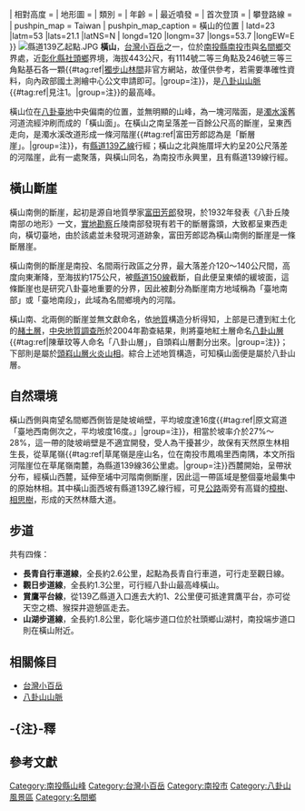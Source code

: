 {{Infobox Mountain
| 名稱 = 橫山
| 照片 = Hengshan Hiking Trail Map.JPG
| 照片說明 = 橫山步道路線圖
| 海拔 = {{Convert|443|m|ft|0|link=on}}
| 位置 = [[南投縣|南投縣]][[南投市|南投市]]、[[名間鄉|名間鄉]]交界
| 山脈 = [[八卦臺地|八卦臺地]]{{#tag:ref|八卦山山脈此名在[[臺灣地理|臺灣地理]]學術界多數[[學者|學者]]並無公認採用[[山脈|山脈]]，採用[[八卦丘陵|八卦丘陵]]、[[八卦臺地|八卦臺地]]稱之。其它領域學術界則有各自用法：八卦山臺地、八卦山脈、八卦山等名稱，請參見[[八卦山山脈#名稱更迭|名稱更迭]]。|group=注}}
| 相對高度 = 
| 地形圖 = 
| 類別 = 
| 年齡 = 
| 最近噴發 = 
| 首次登頂 =
| 攀登路線 =
| pushpin_map = Taiwan
| pushpin_map_caption = 橫山的位置
| latd=23 |latm=53 |lats=21.1 |latNS=N
| longd=120 |longm=37 |longs=53.7 |longEW=E
}}
[[File:縣道139乙起點.JPG|thumb]]
'''橫山'''，[[台灣小百岳|台灣小百岳]]之一，位於[[南投縣|南投縣]][[南投市|南投市]]與[[名間鄉|名間鄉]]交界處，近[[彰化縣|彰化縣]][[社頭鄉|社頭鄉]]界境，海拔443公尺，有1114號二等三角點及246號三等三角點基石各一顆{{#tag:ref|[http://kennyhpk.myweb.hinet.net/index.html 獨步山林間]非官方網站，故僅供參考，若需要準確性資料，向內政部國土測繪中心公文申請即可。|group=注}}，是[[八卦山山脈|八卦山山脈]]{{#tag:ref|見注1。|group=注}}的最高峰{{r|Nantou Map}}{{r|Mingjian}}{{r|map-1}}。

橫山位在[[八卦臺地|八卦臺地]]中央偏南的位置，並無明顯的山峰，為一塊河階面，是[[濁水溪|濁水溪]]舊河道流經沖刷而成的「橫山面」{{r|Bagau}}。在橫山之南呈落差一百餘公尺高的斷崖，呈東西走向，是濁水溪改道形成一條河階崖{{#tag:ref|富田芳郎認為是「斷層崖」。|group=注}}，有[[縣道139號|縣道139乙線]]行經；橫山之北與施厝坪大約呈20公尺落差的河階崖，此有一處聚落，與橫山同名，為南投市永興里，且有縣道139線行經{{r|map-1}}{{r|Bagau}}{{r|盧、黃}}{{r|Tomita Yoshiro}}{{r|map-2}}。

==橫山斷崖==
橫山南側的斷崖，起初是源自地質學家[[富田芳郎|富田芳郎]]發現，於1932年發表《八卦丘陵南部の地形》一文，[[實地勘察|實地勘察]]丘陵南部發現有若干的斷層露頭，大致都呈東西走向，橫切臺地，由於該處並未發現河道跡象，富田芳郎認為橫山南側的斷崖是一條斷層崖{{r|map-1}}{{r|Tomita Yoshiro}}{{r|map-2}}{{r|Topography of Taiwan}}。

橫山南側的斷崖是南投、名間兩行政區之分界，最大落差介120～140公尺間，高度向東漸降，至海拔約175公尺，被[[縣道150號|縣道150線]]截斷，自此便呈東傾的緩坡面，這條斷崖也是研究八卦臺地重要的分界，因此被劃分為斷崖南方地域稱為「臺地南部」或「臺地南段」，此域為名間鄉境內的河階{{r|Mingjian}}{{r|map-1}}{{r|map-2}}{{r|Wen-Shu}}{{r|Leng-Shiang}}{{r|Wen-Li}}。

橫山南、北兩側的斷崖並無文獻命名，依[[地質|地質]]構造分析得知，上部是已遭到紅土化的[[赭土層|赭土層]]，[[中央地質調查所|中央地質調查所]]於2004年勘查結果，則將臺地紅土層命名[[八卦山層|八卦山層]]{{#tag:ref|陳華玟等人命名「八卦山層」，自頭嵙山層劃分出來。|group=注}}；下部則是屬於[[頭嵙山層|頭嵙山層]][[火炎山相|火炎山相]]{{r|Tomita Yoshiro}}{{r|Topography of Taiwan}}{{r|Nantou}}{{r|Zhou}}{{r|geology map}}。綜合上述地質構造，可知橫山面便是屬於八卦山層{{r|map-1}}{{r|map-2}}{{r|Nantou}}。

==自然環境==
橫山西側與南望名間鄉西側皆是陡坡峭壁，平均坡度達16度{{#tag:ref|原文寫道「臺地西南側次之，平均坡度16度。」|group=注}}，相當於坡率介於27%～28%，這一帶的陡坡峭壁是不適宜開發，受人為干擾甚少，故保有天然原生林相生長，從草尾嶺{{#tag:ref|草尾嶺是座山名，位在南投市鳳鳴里西南隅，本文所指河階崖位在草尾嶺南麓，為縣道139線36公里處。|group=注}}西麓開始，呈帶狀分布，經橫山西麓，延伸至埔中河階南側斷崖，因此這一帶區域是整個臺地最集中的原始林相{{r|Fong-Hua}}{{r|Zhen-Shiang}}。其中橫山面西坡有縣道139乙線行經，可見[[公路|公路]]兩旁有高聳的[[樟樹|樟樹]]、[[相思樹|相思樹]]，形成的天然林蔭大道。

==步道==
共有四條：
*'''長青自行車道線'''，全長約2.6公里，起點為長青自行車道，可行走至觀日線。
*'''觀日步道線'''，全長約1.3公里，可行經八卦山最高峰橫山。
*'''賞鷹平台線'''，從139乙縣道入口進去大約1、2公里便可抵達賞鷹平台，亦可從天空之橋、猴探井遊憩區走去。
*'''山湖步道線'''，全長約1.8公里，彰化端步道口位於社頭鄉山湖村，南投端步道口則在橫山附近。

==相關條目==
*[[台灣小百岳|台灣小百岳]]
*[[八卦山山脈|八卦山山脈]]

==-{注}-釋==
{{reflist|group=注|colwidth=30em}}

==參考文獻==
{{reflist|colwidth=30em|refs=

<ref name="Nantou Map">{{cite book |title=《1：15,000南投市行政區域圖》|publisher=內政部|isbn=9860030995|language=zh-tw|date=2005年12月}}</ref>

<ref name="Mingjian">{{cite book |title=《1：15,000名間鄉行政區域圖》|publisher=內政部|language=zh-tw|isbn=9860006350|date=2005年9月}}</ref>

<ref name="map-1">{{cite book |title=《1：5,000許厝寮》|chapter=圖號：9420-IV-080|author=時代航空|publisher=內政部|language=zh-tw|year=1999}}</ref>

<ref name="Bagau">{{cite book |title=《臺灣師範大學地理研究報告》第11期|chapter=八卦臺地的活斷層與地形面|author=石再添、楊貴三|publisher=臺灣師範大學地理研究所|language=zh-tw|year=1985}}</ref>

<ref name="盧、黃">{{cite book |title=《八卦山脈的演化》|author=盧太福、黃愛|publisher=彰化縣文化局|language=zh-tw|year=1999}}</ref>

<ref name="Tomita Yoshiro">{{cite book |title=《{{lang|ja|台湾地形発達史の研究}}》|chapter=八卦丘陵南部の地形|author=富田芳郎|publisher=台湾地学会|language=ja|year=昭和7}}</ref>

<ref name="map-2">{{cite book |title=《1：5,000橫山》|chapter=圖號：9418-I-095|author=亞新國土科技|publisher=內政部|language=zh-tw|year=2002}}</ref>

<ref name="Topography of Taiwan">{{cite book |title=《臺灣地形》|chapter=八卦臺地|author=林朝棨|publisher=臺灣文獻委員會|language=zh-tw|year=1957}}</ref>

<ref name="Wen-Shu">{{cite book |title=《彰化師範大學地理學系碩士論文》|chapter=八卦臺地南部階地地形與土壤化育之研究|author=黃文樹|language=zh-tw|year=2003}}</ref>

<ref name="Leng-Shiang">{{cite book |title=《彰化師範大學地理學碩士論文》|chapter=八卦山背斜西翼地形計測及其紅土對比之研究|author=孫稜翔|language=zh-tw|year=2007}}<br>註：內文記載界線是代號50集水區，該區位於橫山西側。</ref>

<ref name="Wen-Li">{{cite book |title=《中央大學地球物理研究所碩士論文》|chapter=彰化斷層及其附近構造|author=許文立|language=zh-tw|year=2001}}</ref>

<ref name="Nantou">{{cite book |title=《五萬分之一臺灣地質圖》（第31號）|chapter=南投|author=陳華玟、陳勉銘、石同生|publisher=中央地質調查所|language=zh-tw|year=2004}}</ref>

<ref name="Zhou">{{cite book |title=《名間鄉志》|chapter=土壤|author=周國屏|publisher=名間鄉公所|language=zh-tw|year=2004}}</ref>

<ref name="geology map">{{cite book |title=《五萬分之一臺灣地質圖及說明書》（第31號）|chapter=南投|author=陳華玟、陳勉銘、石同生|publisher=中央地質調查所|language=zh-tw|year=2004}}</ref>

<ref name="Fong-Hua">{{cite book |title=《中興大學生命科學系所碩士論文》|chapter=八卦山臺地植群分類與製圖|author=陳鳳華|language=zh-tw|year=2007}}</ref>

<ref name="Zhen-Shiang">{{cite book |title=《臺灣地誌》（中冊）|chapter=八卦山臺地|author=陳正祥|publisher=南天書局|language=zh-tw|year=1993}}</ref>

}}

[[Category:南投縣山峰|Category:南投縣山峰]]
[[Category:台灣小百岳|Category:台灣小百岳]]
[[Category:南投市|Category:南投市]]
[[Category:八卦山風景區|Category:八卦山風景區]]
[[Category:名間鄉|Category:名間鄉]]